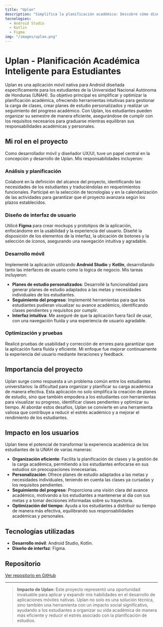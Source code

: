```yaml
---
title: "Uplan"
description: "Simplifica la planificación académica: Descubre cómo diseñé una aplicación móvil para ayudar a los estudiantes a organizar su carga académica y optimizar su tiempo."
tecnologies:
  - Android Studio
  - Kotlin
  - Figma
img: "/images/uplan.png"
---
```


# Uplan - Planificación Académica Inteligente para Estudiantes

Uplan es una aplicación móvil nativa para Android diseñada específicamente para los estudiantes de la Universidad Nacional Autónoma de Honduras (UNAH). Su objetivo principal es simplificar y optimizar la planificación académica, ofreciendo herramientas intuitivas para gestionar la carga de clases, crear planes de estudio personalizados y realizar un seguimiento del progreso académico. Con Uplan, los estudiantes pueden organizar su semestre de manera eficiente, asegurándose de cumplir con los requisitos necesarios para graduarse mientras equilibran sus responsabilidades académicas y personales.

## Mi rol en el proyecto

Como desarrollador móvil y diseñador UX/UI, tuve un papel central en la concepción y desarrollo de Uplan. Mis responsabilidades incluyeron:

### Análisis y planificación

Colaboré en la definición del alcance del proyecto, identificando las necesidades de los estudiantes y traduciéndolas en requerimientos funcionales. Participé en la selección de tecnologías y en la calendarización de las actividades para garantizar que el proyecto avanzara según los plazos establecidos.

### Diseño de interfaz de usuario

Utilicé **Figma** para crear mockups y prototipos de la aplicación, enfocándome en la usabilidad y la experiencia del usuario. Diseñé la disposición de los elementos de la interfaz, la ubicación de botones y la selección de íconos, asegurando una navegación intuitiva y agradable.

### Desarrollo móvil

Implementé la aplicación utilizando **Android Studio** y **Kotlin**, desarrollando tanto las interfaces de usuario como la lógica de negocio. Mis tareas incluyeron:

- **Planes de estudio personalizados**: Desarrollé la funcionalidad para generar planes de estudio adaptados a las metas y necesidades individuales de los estudiantes.
- **Seguimiento del progreso**: Implementé herramientas para que los estudiantes pudieran visualizar su avance académico, identificando clases pendientes y requisitos por cumplir.
- **Interfaz intuitiva**: Me aseguré de que la aplicación fuera fácil de usar, con una navegación fluida y una experiencia de usuario agradable.

### Optimización y pruebas

Realicé pruebas de usabilidad y corrección de errores para garantizar que la aplicación fuera fluida y eficiente. Mi enfoque fue mejorar continuamente la experiencia del usuario mediante iteraciones y feedback.

## Importancia del proyecto

Uplan surge como respuesta a un problema común entre los estudiantes universitarios: la dificultad para organizar y planificar su carga académica de manera efectiva. Esta aplicación no solo simplifica la creación de planes de estudio, sino que también empodera a los estudiantes con herramientas para visualizar su progreso, identificar clases pendientes y optimizar su tiempo. Al abordar estos desafíos, Uplan se convierte en una herramienta valiosa que contribuye a reducir el estrés académico y a mejorar el rendimiento de los estudiantes.

## Impacto en los usuarios

Uplan tiene el potencial de transformar la experiencia académica de los estudiantes de la UNAH de varias maneras:

- **Organización eficiente**: Facilita la planificación de clases y la gestión de la carga académica, permitiendo a los estudiantes enfocarse en sus estudios sin preocupaciones innecesarias.
- **Personalización**: Ofrece planes de estudio adaptados a las metas y necesidades individuales, teniendo en cuenta las clases ya cursadas y los requisitos pendientes.
- **Seguimiento del progreso**: Proporciona una visión clara del avance académico, motivando a los estudiantes a mantenerse al día con sus metas y a tomar decisiones informadas sobre su trayectoria.
- **Optimización del tiempo**: Ayuda a los estudiantes a distribuir su tiempo de manera más efectiva, equilibrando sus responsabilidades académicas y personales.

## Tecnologías utilizadas

- **Desarrollo móvil**: Android Studio, Kotlin.
- **Diseño de interfaz**: Figma.

## Repositorio

[Ver repositorio en GitHub](https://github.com/angelcastillo25/Uplan)

---

> **Impacto de Uplan**: Este proyecto representó una oportunidad invaluable para aplicar y expandir mis habilidades en el desarrollo de aplicaciones móviles nativas. Uplan no solo es una solución técnica, sino también una herramienta con un impacto social significativo, ayudando a los estudiantes a organizar su vida académica de manera más eficiente y reducir el estrés asociado con la planificación de estudios.